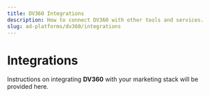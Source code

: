 ```yaml
---
title: DV360 Integrations
description: How to connect DV360 with other tools and services.
slug: ad-platforms/dv360/integrations
---
```


# Integrations

Instructions on integrating **DV360** with your marketing stack will be provided here.
